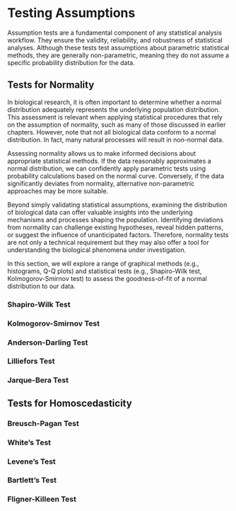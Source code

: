 # Testing Assumptions {#sec-assumption-tests}

Assumption tests are a fundamental component of any statistical analysis workflow. They ensure the validity, reliability, and robustness of statistical analyses. Although these tests test assumptions about parametric statistical methods, they are generally non-parametric, meaning they do not assume a specific probability distribution for the data. 

## Tests for Normality

In biological research, it is often important to determine whether a normal distribution adequately represents the underlying population distribution. This assessment is relevant when applying statistical procedures that rely on the assumption of normality, such as many of those discussed in earlier chapters. However, note that not all biological data conform to a normal distribution. In fact, many natural processes will result in non-normal data.

Assessing normality allows us to make informed decisions about appropriate statistical methods. If the data reasonably approximates a normal distribution, we can confidently apply parametric tests using probability calculations based on the normal curve. Conversely, if the data significantly deviates from normality, alternative non-parametric approaches may be more suitable.

Beyond simply validating statistical assumptions, examining the distribution of biological data can offer valuable insights into the underlying mechanisms and processes shaping the population. Identifying deviations from normality can challenge existing hypotheses, reveal hidden patterns, or suggest the influence of unanticipated factors. Therefore, normality tests are not only a technical requirement but they may also offer a tool for understanding the biological phenomena under investigation.

In this section, we will explore a range of graphical methods (e.g., histograms, Q-Q plots) and statistical tests (e.g., Shapiro-Wilk test, Kolmogorov-Smirnov test) to assess the goodness-of-fit of a normal distribution to our data.

### Shapiro-Wilk Test

### Kolmogorov-Smirnov Test

### Anderson-Darling Test

### Lilliefors Test

### Jarque-Bera Test

## Tests for Homoscedasticity

### Breusch-Pagan Test

### White's Test

### Levene's Test

### Bartlett's Test

### Fligner-Killeen Test
